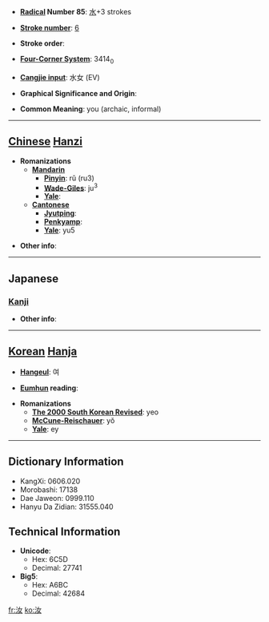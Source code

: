 * '''[[Wiktionary:Chinese radical index| Radical]] Number 85''': [[Wiktionary:Chinese radical index 水|水]]+3 strokes

* '''[[Wiktionary:Chinese total strokes index|Stroke number]]''': [[Wiktionary:Chinese total strokes index 6|6]]

* '''Stroke order''': 

* '''[[Wiktionary:Chinese four corner index|Four-Corner System]]''': 3414<sub>0</sub>

* '''[[Wiktionary:Chinese Cangjie index|Cangjie input]]''': 水女 (EV)

* '''Graphical Significance and Origin''': 

* '''Common Meaning''': you (archaic, informal)

----

== [[Chinese]] [[Hanzi]] ==

* '''Romanizations'''
** '''[[Mandarin]]'''
*** '''[[Pinyin]]''': rǔ (ru3)
*** '''[[Wade-Giles]]''': ju<sup>3</sup>
*** '''[[Yale]]''': 
** '''[[Cantonese]]'''
*** '''[[Jyutping]]''':
*** '''[[Penkyamp]]''': 
*** '''[[Yale]]''': yu5

* '''Other info''': 

----

==Japanese==
===[[Kanji]]===
{{kanji|on readings=[[じょ]] (jo)
|kun readings=[[なんじ]] (nanji)
}}

* '''Other info''':  

----

== [[Korean]] [[Hanja]] ==

* '''[[Hangeul]]''': 여

* '''[[Eumhun]] reading''': 

* '''Romanizations'''
** '''[[The 2000 South Korean Revised Romanization|The 2000 South Korean Revised]]''': yeo
** '''[[McCune-Reischauer]]''': yŏ
** '''[[Yale]]''': ey

----

== Dictionary Information ==

* KangXi: 0606.020
* Morobashi: 17138
* Dae Jaweon: 0999.110
* Hanyu Da Zidian: 31555.040

== Technical Information ==

* '''Unicode''':
** Hex: 6C5D
** Decimal: 27741
* '''Big5''':
** Hex: A6BC
** Decimal: 42684

[[fr:汝]]
[[ko:汝]]